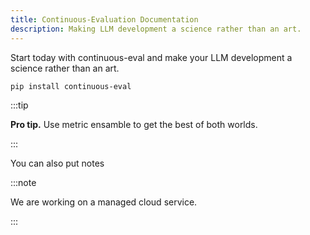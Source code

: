 ```yaml
---
title: Continuous-Evaluation Documentation
description: Making LLM development a science rather than an art.
---
```


Start today with continuous-eval and make your LLM development a science rather than an art.

```bash
pip install continuous-eval
```

:::tip

**Pro tip.**
Use metric ensamble to get the best of both worlds.

:::

You can also put notes

:::note

We are working on a managed cloud service.

:::
